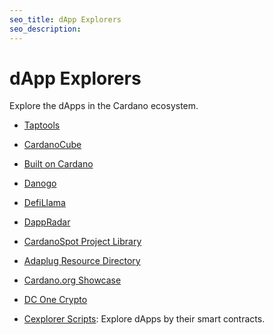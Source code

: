 ```yaml
---
seo_title: dApp Explorers
seo_description:
---
```


# dApp Explorers

Explore the dApps in the Cardano ecosystem.

- [Taptools](https://www.taptools.io/)

- [CardanoCube](https://www.cardanocube.com/cardano-ecosystem-interactive-map)

- [Built on Cardano](https://builtoncardano.com/)

- [Danogo](https://danogo.io/tvl-report)

- [DefiLlama](https://defillama.com/chain/Cardano?currency=ADA)

- [DappRadar](https://dappradar.com/rankings/protocol/cardano)

- [CardanoSpot Project Library](https://cardanospot.io/project-library/all/)

- [Adaplug Resource Directory](https://adaplug.com/business-directory)

- [Cardano.org Showcase](https://developers.cardano.org/showcase/)

- [DC One Crypto](https://dconecrypto.finance/#)

- [Cexplorer Scripts](https://cexplorer.io/dapps): Explore dApps by their smart contracts.
